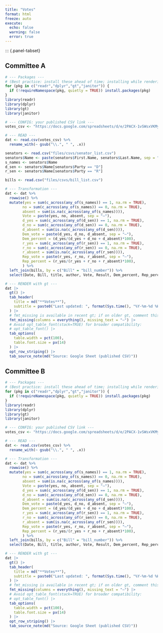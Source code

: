 ```yaml
---
title: "Votes"
format: html
freeze: auto
execute:
  echo: false
  warning: false
  error: true  
---
```

::: {.panel-tabset}

## Committee A

```r

# --- Packages ---
# (Best practice: install these ahead of time; installing while rendering can fail in CI.)
for (pkg in c("readr","dplyr","gt","janitor")) {
  if (!requireNamespace(pkg, quietly = TRUE)) install.packages(pkg)
}
library(readr)
library(dplyr)
library(gt)
library(janitor)

# --- CONFIG: your published CSV link ---
votes_csv <- "https://docs.google.com/spreadsheets/d/e/2PACX-1vSWsxVKMyPrvGZW1VFD0_DdTsMmH-dzITniXvWusbbG34FPwj7uWsIDB6B_6Sb5AdK94SbZ75eL0vTT/pub?gid=0&single=true&output=csv"   

# --- READ ---
dat <- read.csv(votes_csv) %>%
  rename_with(~ gsub("\\.", " ", .x))

senators <- read.csv("files/csvs/senator_list.csv")
senators$Name <- paste(senators$First.Name, senators$Last.Name, sep = " ")
s_names <- senators$Name
d_sen <- senators$Name[senators$Party == "D"]
r_sen <- senators$Name[senators$Party == "R"]

bills <- read.csv("files/csvs/bill_list.csv")

# --- Transformation ---
dat <- dat %>%
  rowwise() %>%
  mutate(yes = sum(c_across(any_of(s_names)) == 1, na.rm = TRUE),
        no = sum(c_across(any_of(s_names)) == 0, na.rm = TRUE),
        absent = sum(is.na(c_across(any_of(s_names)))),
        Vote = paste(yes, no, absent, sep = "—"),
        d_yes = sum(c_across(any_of(d_sen)) == 1, na.rm = TRUE),
        d_no = sum(c_across(any_of(d_sen)) == 0, na.rm = TRUE),
        d_absent = sum(is.na(c_across(any_of(d_sen)))),
        Dem_vote = paste(d_yes, d_no, d_absent, sep = "—"),
        Dem_percent = (d_yes/(d_yes + d_no + d_absent)*100),
        r_yes = sum(c_across(any_of(r_sen)) == 1, na.rm = TRUE),
        r_no = sum(c_across(any_of(r_sen)) == 0, na.rm = TRUE),
        r_absent = sum(is.na(c_across(any_of(r_sen)))),
        Rep_vote = paste(r_yes, r_no, r_absent, sep = "—"),
        Rep_percent = (r_yes/(r_yes + r_no + r_absent)*100),
        ) %>%
  left_join(bills, by = c("Bill" = "bill_number")) %>%
  select(Date, Bill, title, author, Vote, Result, Dem_percent, Rep_percent) 

# --- RENDER with gt ---
dat |>
  gt() |>
  tab_header(
    title = md("**Votes**"),
    subtitle = paste0("Last updated: ", format(Sys.time(), "%Y-%m-%d %H:%M %Z"))
  ) |>
  # fmt_missing is available in recent gt; if on older gt, comment this out:
  fmt_missing(columns = everything(), missing_text = "—") |>
  # Avoid opt_table_font(stack=TRUE) for broader compatibility:
  # opt_table_font() |>
  tab_options(
    table.width = pct(100),
    table.font.size = px(14)
  ) |>
  opt_row_striping() |>
  tab_source_note(md("Source: Google Sheet (published CSV)"))

```

## Committee B

```r

# --- Packages ---
# (Best practice: install these ahead of time; installing while rendering can fail in CI.)
for (pkg in c("readr","dplyr","gt","janitor")) {
  if (!requireNamespace(pkg, quietly = TRUE)) install.packages(pkg)
}
library(readr)
library(dplyr)
library(gt)
library(janitor)

# --- CONFIG: your published CSV link ---
votes_csv <- "https://docs.google.com/spreadsheets/d/e/2PACX-1vSWsxVKMyPrvGZW1VFD0_DdTsMmH-dzITniXvWusbbG34FPwj7uWsIDB6B_6Sb5AdK94SbZ75eL0vTT/pub?gid=1077921709&single=true&output=csv"   

# --- READ ---
dat <- read.csv(votes_csv) %>%
  rename_with(~ gsub("\\.", " ", .x))

# --- Transformation ---
dat <- dat %>%
  rowwise() %>%
  mutate(yes = sum(c_across(any_of(s_names)) == 1, na.rm = TRUE),
        no = sum(c_across(any_of(s_names)) == 0, na.rm = TRUE),
        absent = sum(is.na(c_across(any_of(s_names)))),
        Vote = paste(yes, no, absent, sep = "—"),
        d_yes = sum(c_across(any_of(d_sen)) == 1, na.rm = TRUE),
        d_no = sum(c_across(any_of(d_sen)) == 0, na.rm = TRUE),
        d_absent = sum(is.na(c_across(any_of(d_sen)))),
        Dem_vote = paste(d_yes, d_no, d_absent, sep = "—"),
        Dem_percent = (d_yes/(d_yes + d_no + d_absent)*100),
        r_yes = sum(c_across(any_of(r_sen)) == 1, na.rm = TRUE),
        r_no = sum(c_across(any_of(r_sen)) == 0, na.rm = TRUE),
        r_absent = sum(is.na(c_across(any_of(r_sen)))),
        Rep_vote = paste(r_yes, r_no, r_absent, sep = "—"),
        Rep_percent = (r_yes/(r_yes + r_no + r_absent)*100),
        ) %>%
  left_join(bills, by = c("Bill" = "bill_number")) %>%
  select(Date, Bill, title, author, Vote, Result, Dem_percent, Rep_percent) 

# --- RENDER with gt ---
dat |>
  gt() |>
  tab_header(
    title = md("**Votes**"),
    subtitle = paste0("Last updated: ", format(Sys.time(), "%Y-%m-%d %H:%M %Z"))
  ) |>
  # fmt_missing is available in recent gt; if on older gt, comment this out:
  fmt_missing(columns = everything(), missing_text = "—") |>
  # Avoid opt_table_font(stack=TRUE) for broader compatibility:
  # opt_table_font() |>
  tab_options(
    table.width = pct(100),
    table.font.size = px(14)
  ) |>
  opt_row_striping() |>
  tab_source_note(md("Source: Google Sheet (published CSV)"))

```